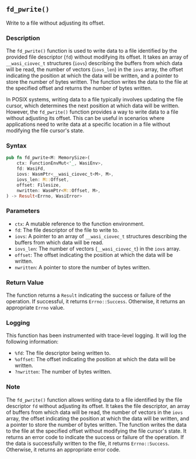 ## `fd_pwrite()`

Write to a file without adjusting its offset.

### Description

The `fd_pwrite()` function is used to write data to a file identified by the provided file descriptor (`fd`) without modifying its offset. It takes an array of `__wasi_ciovec_t` structures (`iovs`) describing the buffers from which data will be read, the number of vectors (`iovs_len`) in the `iovs` array, the offset indicating the position at which the data will be written, and a pointer to store the number of bytes written. The function writes the data to the file at the specified offset and returns the number of bytes written.

In POSIX systems, writing data to a file typically involves updating the file cursor, which determines the next position at which data will be written. However, the `fd_pwrite()` function provides a way to write data to a file without adjusting its offset. This can be useful in scenarios where applications need to write data at a specific location in a file without modifying the file cursor's state.

### Syntax

```rust
pub fn fd_pwrite<M: MemorySize>(
    ctx: FunctionEnvMut<'_, WasiEnv>,
    fd: WasiFd,
    iovs: WasmPtr<__wasi_ciovec_t<M>, M>,
    iovs_len: M::Offset,
    offset: Filesize,
    nwritten: WasmPtr<M::Offset, M>,
) -> Result<Errno, WasiError>
```

### Parameters

- `ctx`: A mutable reference to the function environment.
- `fd`: The file descriptor of the file to write to.
- `iovs`: A pointer to an array of `__wasi_ciovec_t` structures describing the buffers from which data will be read.
- `iovs_len`: The number of vectors (`__wasi_ciovec_t`) in the `iovs` array.
- `offset`: The offset indicating the position at which the data will be written.
- `nwritten`: A pointer to store the number of bytes written.

### Return Value

The function returns a `Result` indicating the success or failure of the operation. If successful, it returns `Errno::Success`. Otherwise, it returns an appropriate `Errno` value.

### Logging

This function has been instrumented with trace-level logging. It will log the following information:

- `%fd`: The file descriptor being written to.
- `%offset`: The offset indicating the position at which the data will be written.
- `?nwritten`: The number of bytes written.

### Note

The `fd_pwrite()` function allows writing data to a file identified by the file descriptor `fd` without adjusting its offset. It takes the file descriptor, an array of buffers from which data will be read, the number of vectors in the `iovs` array, the offset indicating the position at which the data will be written, and a pointer to store the number of bytes written. The function writes the data to the file at the specified offset without modifying the file cursor's state. It returns an error code to indicate the success or failure of the operation. If the data is successfully written to the file, it returns `Errno::Success`. Otherwise, it returns an appropriate error code.
